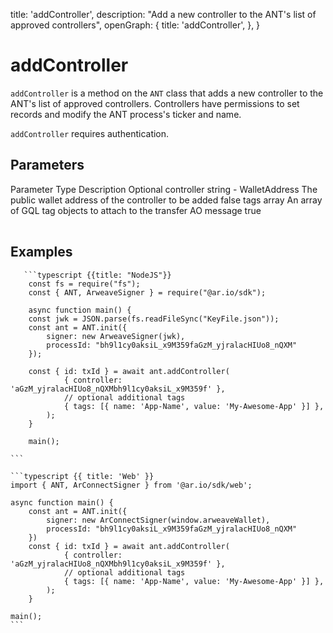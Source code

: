 
  title: 'addController',
  description: "Add a new controller to the ANT's list of approved controllers",
  openGraph: {
    title: 'addController',
  },
}

<HeroPattern />

# addController

`addController` is a method on the `ANT` class that adds a new controller to the ANT's list of approved controllers. Controllers have permissions to set records and modify the ANT process's ticker and name.

`addController` requires authentication.

## Parameters

<Table>
  <Table.Head>
    <Table.Row>
      <Table.Header>Parameter</Table.Header>
      <Table.Header>Type</Table.Header>
      <Table.Header>Description</Table.Header>
      <Table.Header>Optional</Table.Header>
    </Table.Row>
  </Table.Head>
  <Table.Body>
    <Table.Row>
      <Table.Cell className="font-semibold">controller</Table.Cell>
      <Table.Cell>string - WalletAddress</Table.Cell>
      <Table.Cell>
        The public wallet address of the controller to be added
      </Table.Cell>
      <Table.Cell>false</Table.Cell>
    </Table.Row>
    <Table.Row>
      <Table.Cell className="font-semibold">tags</Table.Cell>
      <Table.Cell>array</Table.Cell>
      <Table.Cell>
        An array of GQL tag objects to attach to the transfer AO message
      </Table.Cell>
      <Table.Cell>true</Table.Cell>
    </Table.Row>
  </Table.Body>
</Table>

## Examples

<CodeGroup title="addController">

       ```typescript {{title: "NodeJS"}}
        const fs = require("fs");
        const { ANT, ArweaveSigner } = require("@ar.io/sdk");

        async function main() {
        const jwk = JSON.parse(fs.readFileSync("KeyFile.json"));
        const ant = ANT.init({
            signer: new ArweaveSigner(jwk),
            processId: "bh9l1cy0aksiL_x9M359faGzM_yjralacHIUo8_nQXM"
        });

        const { id: txId } = await ant.addController(
                { controller: 'aGzM_yjralacHIUo8_nQXMbh9l1cy0aksiL_x9M359f' },
                // optional additional tags
                { tags: [{ name: 'App-Name', value: 'My-Awesome-App' }] },
            );
        }

        main();

    ```

    ```typescript {{ title: 'Web' }}
    import { ANT, ArConnectSigner } from '@ar.io/sdk/web';

    async function main() {
        const ant = ANT.init({
            signer: new ArConnectSigner(window.arweaveWallet),
            processId: "bh9l1cy0aksiL_x9M359faGzM_yjralacHIUo8_nQXM"
        })
        const { id: txId } = await ant.addController(
                { controller: 'aGzM_yjralacHIUo8_nQXMbh9l1cy0aksiL_x9M359f' },
                // optional additional tags
                { tags: [{ name: 'App-Name', value: 'My-Awesome-App' }] },
            );
        }

    main();
    ```

</CodeGroup>
